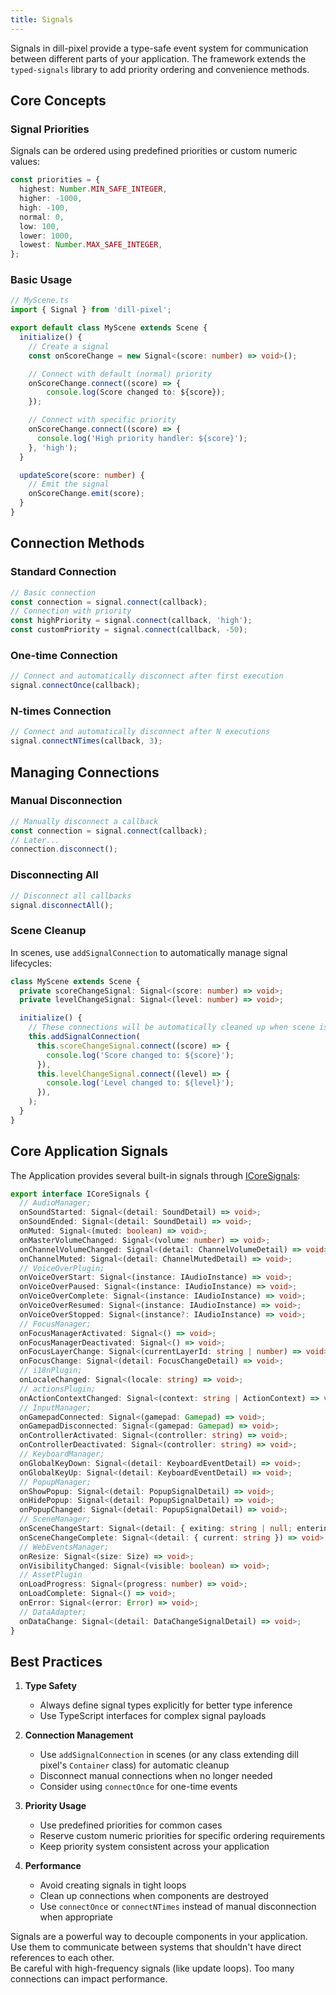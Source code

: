 ```yaml
---
title: Signals
---
```



Signals in dill-pixel provide a type-safe event system for communication between different parts of your application. The framework extends the `typed-signals` library to add priority ordering and convenience methods.

## Core Concepts

### Signal Priorities

Signals can be ordered using predefined priorities or custom numeric values:

```ts
const priorities = {
  highest: Number.MIN_SAFE_INTEGER,
  higher: -1000,
  high: -100,
  normal: 0,
  low: 100,
  lower: 1000,
  lowest: Number.MAX_SAFE_INTEGER,
};
```

### Basic Usage

```ts
// MyScene.ts
import { Signal } from 'dill-pixel';

export default class MyScene extends Scene {
  initialize() {
    // Create a signal
    const onScoreChange = new Signal<(score: number) => void>();

    // Connect with default (normal) priority
    onScoreChange.connect((score) => {
        console.log(Score changed to: ${score});
    });

    // Connect with specific priority
    onScoreChange.connect((score) => {
      console.log('High priority handler: ${score}');
    }, 'high');
  }

  updateScore(score: number) {
    // Emit the signal
    onScoreChange.emit(score);
  }
}
```

## Connection Methods

### Standard Connection

```ts
// Basic connection
const connection = signal.connect(callback);
// Connection with priority
const highPriority = signal.connect(callback, 'high');
const customPriority = signal.connect(callback, -50);
```

### One-time Connection

```ts
// Connect and automatically disconnect after first execution
signal.connectOnce(callback);
```

### N-times Connection

```ts
// Connect and automatically disconnect after N executions
signal.connectNTimes(callback, 3);
```

## Managing Connections

### Manual Disconnection

```ts
// Manually disconnect a callback
const connection = signal.connect(callback);
// Later...
connection.disconnect();
```

### Disconnecting All

```ts
// Disconnect all callbacks
signal.disconnectAll();
```

### Scene Cleanup

In scenes, use `addSignalConnection` to automatically manage signal lifecycles:

```ts
class MyScene extends Scene {
  private scoreChangeSignal: Signal<(score: number) => void>;
  private levelChangeSignal: Signal<(level: number) => void>;

  initialize() {
    // These connections will be automatically cleaned up when scene is destroyed
    this.addSignalConnection(
      this.scoreChangeSignal.connect((score) => {
        console.log('Score changed to: ${score}');
      }),
      this.levelChangeSignal.connect((level) => {
        console.log('Level changed to: ${level}');
      }),
    );
  }
}
```

## Core Application Signals

The Application provides several built-in signals through [ICoreSignals](/api/interfaces/icoresignals):

```ts
export interface ICoreSignals {
  // AudioManager;
  onSoundStarted: Signal<(detail: SoundDetail) => void>;
  onSoundEnded: Signal<(detail: SoundDetail) => void>;
  onMuted: Signal<(muted: boolean) => void>;
  onMasterVolumeChanged: Signal<(volume: number) => void>;
  onChannelVolumeChanged: Signal<(detail: ChannelVolumeDetail) => void>;
  onChannelMuted: Signal<(detail: ChannelMutedDetail) => void>;
  // VoiceOverPlugin;
  onVoiceOverStart: Signal<(instance: IAudioInstance) => void>;
  onVoiceOverPaused: Signal<(instance: IAudioInstance) => void>;
  onVoiceOverComplete: Signal<(instance: IAudioInstance) => void>;
  onVoiceOverResumed: Signal<(instance: IAudioInstance) => void>;
  onVoiceOverStopped: Signal<(instance?: IAudioInstance) => void>;
  // FocusManager;
  onFocusManagerActivated: Signal<() => void>;
  onFocusManagerDeactivated: Signal<() => void>;
  onFocusLayerChange: Signal<(currentLayerId: string | number) => void>;
  onFocusChange: Signal<(detail: FocusChangeDetail) => void>;
  // i18nPlugin;
  onLocaleChanged: Signal<(locale: string) => void>;
  // actionsPlugin;
  onActionContextChanged: Signal<(context: string | ActionContext) => void>;
  // InputManager;
  onGamepadConnected: Signal<(gamepad: Gamepad) => void>;
  onGamepadDisconnected: Signal<(gamepad: Gamepad) => void>;
  onControllerActivated: Signal<(controller: string) => void>;
  onControllerDeactivated: Signal<(controller: string) => void>;
  // KeyboardManager;
  onGlobalKeyDown: Signal<(detail: KeyboardEventDetail) => void>;
  onGlobalKeyUp: Signal<(detail: KeyboardEventDetail) => void>;
  // PopupManager;
  onShowPopup: Signal<(detail: PopupSignalDetail) => void>;
  onHidePopup: Signal<(detail: PopupSignalDetail) => void>;
  onPopupChanged: Signal<(detail: PopupSignalDetail) => void>;
  // SceneManager;
  onSceneChangeStart: Signal<(detail: { exiting: string | null; entering: string }) => void>;
  onSceneChangeComplete: Signal<(detail: { current: string }) => void>;
  // WebEventsManager;
  onResize: Signal<(size: Size) => void>;
  onVisibilityChanged: Signal<(visible: boolean) => void>;
  // AssetPlugin
  onLoadProgress: Signal<(progress: number) => void>;
  onLoadComplete: Signal<() => void>;
  onError: Signal<(error: Error) => void>;
  // DataAdapter;
  onDataChange: Signal<(detail: DataChangeSignalDetail) => void>;
}
```

## Best Practices

1. **Type Safety**

   - Always define signal types explicitly for better type inference
   - Use TypeScript interfaces for complex signal payloads

2. **Connection Management**

   - Use `addSignalConnection` in scenes (or any class extending dill pixel's `Container` class) for automatic cleanup
   - Disconnect manual connections when no longer needed
   - Consider using `connectOnce` for one-time events

3. **Priority Usage**

   - Use predefined priorities for common cases
   - Reserve custom numeric priorities for specific ordering requirements
   - Keep priority system consistent across your application

4. **Performance**
   - Avoid creating signals in tight loops
   - Clean up connections when components are destroyed
   - Use `connectOnce` or `connectNTimes` instead of manual disconnection when appropriate

<Aside type="tip">
  Signals are a powerful way to decouple components in your application. Use them to communicate between systems that
  shouldn't have direct references to each other.
</Aside>

<Aside type="caution">
  Be careful with high-frequency signals (like update loops). Too many connections can impact performance.
</Aside>
